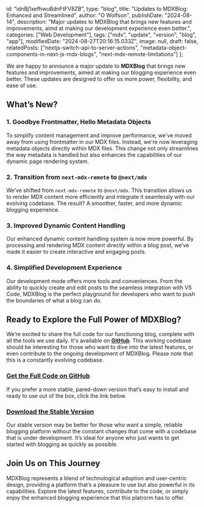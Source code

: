   id: "idnBj1xefhwuBdnFtFV8ZB",
  type: "blog",
  title: "Updates to MDXBlog: Enhanced and Streamlined",
  author: "O Wolfson",
  publishDate: "2024-08-14",
  description: "Major updates to MDXBlog that brings new features and improvements, aimd at making our development experience even better.",
  categories: ["Web Development"],
  tags: ["mdx", "update", "version", "blog", "app"],
  modifiedDate: "2024-08-27T20:16:15.033Z",
  image: null,
  draft: false,
  relatedPosts: ["nextjs-switch-api-to-server-actions", "metadata-object-components-in-next-js-mdx-blogs", "next-mdx-remote-limitations"]
};

We are happy to announce a major update to **MDXBlog** that brings new features and improvements, aimed at making our blogging experience even better. These updates are designed to offer us more power, flexibility, and ease of use.

## What’s New?

### 1. **Goodbye Frontmatter, Hello Metadata Objects**

To simplify content management and improve performance, we've moved away from using frontmatter in our MDX files. Instead, we're now leveraging metadata objects directly within MDX files. This change not only streamlines the way metadata is handled but also enhances the capabilities of our dynamic page rendering system.

### 2. **Transition from `next-mdx-remote` to `@next/mdx`**

We’ve shifted from `next-mdx-remote` to `@next/mdx`. This transition allows us to render MDX content more efficiently and integrate it seamlessly with our evolving codebase. The result? A smoother, faster, and more dynamic blogging experience.

### 3. **Improved Dynamic Content Handling**

Our enhanced dynamic content handling system is now more powerful. By processing and rendering MDX content directly within a blog post, we’ve made it easier to create interactive and engaging posts.

### 4. **Simplified Development Experience**

Our development mode offers more tools and conveniences. From the ability to quickly create and edit posts to the seamless integration with VS Code, MDXBlog is the perfect playground for developers who want to push the boundaries of what a blog can do.

## Ready to Explore the Full Power of MDXBlog?

We’re excited to share the full code for our functioning blog, complete with all the tools we use daily. It's available on **[GitHub](https://github.com/owolfdev/mdx-blog)**. This working codebase should be interesting for those who want to dive into the latest features, or even contribute to the ongoing development of MDXBlog. Please note that this is a constantly evolving codebase.

### **[Get the Full Code on GitHub](https://github.com/owolfdev/mdx-blog)**

If you prefer a more stable, pared-down version that’s easy to install and ready to use out of the box, click the link below.

### **[Download the Stable Version](https://www.mdxblog.io/install)**

Our stable version may be better for those who want a simple, reliable blogging platform without the constant changes that come with a codebase that is under development. It’s ideal for anyone who just wants to get started with blogging as quickly as possible.

## Join Us on This Journey

MDXBlog represents a blend of technological adoption and user-centric design, providing a platform that’s a pleasure to use but also powerful in its capabilities. Explore the latest features, contribute to the code, or simply enjoy the enhanced blogging experience that this platrorm has to offer.